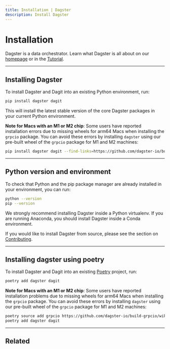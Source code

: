 ```yaml
---
title: Installation | Dagster
description: Install Dagster
---
```


# Installation

Dagster is a data orchestrator. Learn what Dagster is all about on our [homepage](/getting-started) or in the [Tutorial](/tutorial).

---

## Installing Dagster

To install Dagster and Dagit into an existing Python environment, run:

```bash
pip install dagster dagit
```

This will install the latest stable version of the core Dagster packages in your current Python environment.

**Note for Macs with an M1 or M2 chip**: Some users have reported installation errors due to missing wheels for arm64 Macs when installing the `grpcio` package. You can avoid these errors by installing `dagster` using our pre-built wheel of the `grpcio` package for M1 and M2 machines:

```bash
pip install dagster dagit --find-links=https://github.com/dagster-io/build-grpcio/wiki/Wheels
```

---

## Python version and environment

<!-- Lives in: /next/components/mdx/includes/dagster/DagsterVersion.mdx -->

<DagsterVersion />

To check that Python and the pip package manager are already installed in your environment, you can run:

```bash
python --version
pip --version
```

We strongly recommend installing Dagster inside a Python virtualenv. If you are running Anaconda, you should install Dagster inside a Conda environment.

If you would like to install Dagster from source, please see the section on [Contributing](/community/contributing).

---

## Installing dagster using poetry

To install Dagster and Dagit into an existing [Poetry](https://python-poetry.org) project, run:

```bash
poetry add dagster dagit
```

**Note for Macs with an M1 or M2 chip**: Some users have reported installation problems due to missing wheels for arm64 Macs when installing the `grpcio` package. You can avoid these errors by installing `dagster` using our pre-built wheel of the `grpcio` package for M1 and M2 machines:

```bash
poetry source add grpcio https://github.com/dagster-io/build-grpcio/wiki/Wheels
poetry add dagster dagit
```

---

## Related

<ArticleList>
  <ArticleListItem
    title="Creating a new Dagster project"
    href="/getting-started/install"
  ></ArticleListItem>
  <ArticleListItem
    title="Running Dagster locally"
    href="/deployment/guides/running-locally"
  ></ArticleListItem>
  <ArticleListItem
    title="Contributing to Dagster"
    href="/community/contributing"
  ></ArticleListItem>
</ArticleList>
